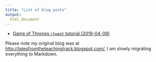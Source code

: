 ```yaml
---
title: "List of blog posts"
output:
  html_document
---
```


  
  
* [Game of Thrones `rtweet` tutorial (2019-04-09)](GoT.html)

Please note my original blog was at [http://talesfromtheteachingtrack.blogspot.com/](http://talesfromtheteachingtrack.blogspot.com/), I am slowly migrating everything to Markdown. 